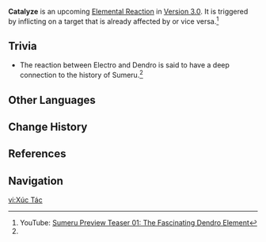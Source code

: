 {{See Also|Gauge Unit Theory}}
{{Upcoming}}
{{Stub}}
{{About|the elemental reaction|the weapon type|Catalysts}}
{{Terminology Infobox
|image        = Reaction Catalyze.png
|caption      = Elements that trigger the Catalyze reaction (Dendro and Electro)
|type         = Elemental Reactions
|type2        = Combat
|type3        = Game Systems
}}
'''Catalyze''' is an upcoming [[Elemental Reaction]] in [[Version/3.0|Version 3.0]]. It is triggered by inflicting {{Electro}} on a target that is already affected by {{Dendro}} or vice versa.<ref name="SumeruTeaser01">YouTube: [https://youtu.be/6DjVUfy_Lng Sumeru Preview Teaser 01: The Fascinating Dendro Element]</ref>

==Trivia==
* The reaction between Electro and Dendro is said to have a deep connection to the history of Sumeru.<ref name="SumeruTeaser01" />

==Other Languages==
{{Other Languages
|en      = Catalyze
|zhs     = 激化
|zhs_rm  = Jīhuà
|zht     = 激化
|zht_rm  = Jīhuà
|zh_tl   = Intensify
|ja      = 激化
|ja_rm   = Gekika
|ja_tl   = Intensification
|ko      = {{tt|격화|激化}}
|ko_rm   = Gyeokhwa
|ko_tl   = Intensification
|es      = Catalización
|es_tl   = Catalyzation
|fr      = Catalyse
|fr_tl   = Catalysis
|ru      = Катализ
|ru_tl   = Catalysis
|th      = การกระตุ้น
|th_rm   = 
|th_tl   = 
|vi      = Xúc Tác
|vi_tl   = Catalyze
|de      = Wildwuchs
|de_tl   = Uncontrolled Growth
|id      = Catalyze
|pt      = Intensificação
|pt_tl   = Intensification
}}

==Change History==
{{Change History|3.0}}

==References==
{{Reflist}}

==Navigation==
{{Element Navbox}}

[[vi:Xúc Tác]]